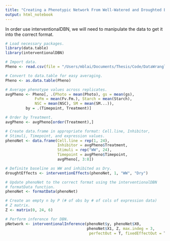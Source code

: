 ```yaml
---
title: "Creating a Phenotypic Network From Well-Watered and Droughted Brassica plants using the R package interventionalDBN"
output: html_notebook
---
```


In order use interventionalDBN, we will need to manipulate the data to get it into the correct format. 
```r
# Load necessary packages. 
library(data.table)
library(interventionalDBN)

# Import data. 
Pheno <- read.csv(file = "/Users/mblai/Documents/Thesis/Code/DataWrangling/PhenoBrassicaImp.csv", row.names = 1)

# Convert to data.table for easy averaging. 
Pheno <- as.data.table(Pheno)

# Average phenotype values across replicates. 
avgPheno <- Pheno[, .(Photo = mean(Photo), gs = mean(gs), 
             FvFm = mean(Fv.Fm.), Starch = mean(Starch),
             NSC = mean(NSC), SM = mean(SM...)), 
         by = .(Timepoint, Treatment)]

# Order by Treatment. 
avgPheno <- avgPheno[order(Treatment),]

# Create data.frame in appropriate format: Cell.line, Inhibitor, 
# Stimuli, Timepoint, and expression values. 
phenoNet <- data.frame(Cell.line = rep(1, 24), 
                       Inhibitor = avgPheno$Treatment, 
                       Stimuli = rep("WW", 24), 
                       Timepoint = avgPheno$Timepoint, 
                       avgPheno[, 3:8])

# Definite baseline as WW and inhibited as Dry.
droughtEffects <- interventionEffects(phenoNet, 1, "WW", "Dry")

# Update phenoNet to the correct format using the interventionalDBN
# formatData function. 
phenoNet <- formatData(phenoNet)

# Create an empty n by P (# of obs by # of cols of expression data) 
# Z matrix.
Z <- matrix(0, 24, 6)

```

```r

# Perform inference for DBN.
pNetwork <- interventionalInference(phenoNet$y, phenoNet$X0, 
                                    phenoNet$X1, Z, max.indeg = 3,
                                     perfectOut = T, fixedEffectOut = T)

```



